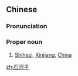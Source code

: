 ==Chinese==
{{zh-forms}}

===Pronunciation===
{{zh-pron
|m=Shíhézǐ
|c=sek6 ho4 zi2
|cat=pn
}}

===Proper noun===
{{zh-proper noun}}

# [[Shihezi]], [[Xinjiang]], [[China]]

{{zh-cat|Cities}}

[[zh:石河子]]